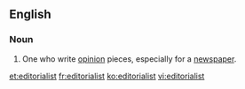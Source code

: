 ==English==

===Noun===
{{en-noun}}

# One who write [[opinion]] pieces, especially for a [[newspaper]].

[[et:editorialist]]
[[fr:editorialist]]
[[ko:editorialist]]
[[vi:editorialist]]